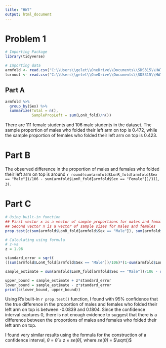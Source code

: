 ---
title: "HW7"
output: html_document
---

# Problem 1

```{r echo=FALSE, warning = FALSE, message = FALSE}
# Importing Package
library(tidyverse)

# Importing data
armfold <- read.csv("C:\\Users\\gelet\\OneDrive\\Documents\\SDS315\\HW7\\armfold.csv")
turnout <- read.csv("C:\\Users\\gelet\\OneDrive\\Documents\\SDS315\\HW7\\turnout.csv")
```

## Part A

```{r echo=FALSE, warning = FALSE, message = FALSE, results = 'hide'}
armfold %>% 
  group_by(Sex) %>% 
  summarize(Total = n(),
            SamplePropLeft = sum(LonR_fold)/n())
```

There are 111 female students and 106 male students in the dataset. The sample proportion of males who folded their left arm on top is 0.472, while the sample proportion of females who folded their left arm on top is 0.423.

# Part B

The observed difference in the proportion of males and females who folded their left arm on top is around `r round(sum(armfold$LonR_fold[armfold$Sex == "Male"])/106 - sum(armfold$LonR_fold[armfold$Sex == "Female"])/111, 3)`.

# Part C

```{r echo=FALSE, warning = FALSE, message = FALSE, results = 'hide'}
# Using built-in function
## First vector x is a vector of sample proportions for males and females
## Second vector n is a vector of sample sizes for males and females
prop.test(c(sum(armfold$LonR_fold[armfold$Sex == "Male"]), sum(armfold$LonR_fold[armfold$Sex == "Female"])), n = c(106, 111), correct = FALSE)

# Calculating using formula
# z-va
z = 1.96

standard_error = sqrt(
((sum(armfold$LonR_fold[armfold$Sex == "Male"])/106)*(1-sum(armfold$LonR_fold[armfold$Sex == "Male"])/106))/106 + ((sum(armfold$LonR_fold[armfold$Sex == "Female"])/111)*(1-sum(armfold$LonR_fold[armfold$Sex == "Female"])/111))/111)

sample_estimate = sum(armfold$LonR_fold[armfold$Sex == "Male"])/106 - sum(armfold$LonR_fold[armfold$Sex == "Female"])/111

upper_bound = sample_estimate + z*standard_error
lower_bound = sample_estimate - z*standard_error
print(c(lower_bound, upper_bound))
```

Using R's built-in `r prop.test()` function, I found with 95% confidence that the true difference in the proportion of males and females who folded their left arm on top is between -0.0839 and 0.1804. Since the confidence interval captures 0, there is not enough evidence to suggest that there is a difference between the proportions of males and females who folded their left arm on top.

I found very similar results using the formula for the construction of a confidence interval, $\theta\ =\ \hat\theta\ \pm\ z\ \times\ se(\hat\theta)$, where $se(\hat\theta)$ = $\sqrt()$
